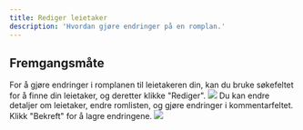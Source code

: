 ```yaml
---
title: Rediger leietaker
description: 'Hvordan gjøre endringer på en romplan.'
---
```


## Fremgangsmåte

<Steps>
  <Step title="Rediger leietaker">
    For å gjøre endringer i romplanen til leietakeren din, kan du bruke søkefeltet for å finne din leietaker, og deretter klikke "Rediger".
    <Frame type="glass">
        <img src="/images/dashboard/leietakerkrav/rediger-leietaker/steg-1.png" />
    </Frame>
  </Step>
  <Step title="Gjør endringer">
    Du kan endre detaljer om leietaker, endre romlisten, og gjøre endringer i kommentarfeltet. Klikk "Bekreft" for å lagre endringene.
    <Frame type="glass">
        <img src="/images/dashboard/leietakerkrav/rediger-leietaker/steg-2.png" />
    </Frame>
  </Step>
</Steps>
